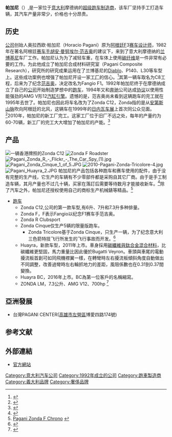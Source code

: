 {{Infobox_Company |
  company_name   =  帕加尼|
  company_logo   = [[File:PagLogo.png|The Pagani Logo]] |
  company_type   = 私人公司|
  company_slogan = |
  foundation     = 1992 |
  founder        = 奥拉西欧·帕加尼（Horacio Pagani）|
  location       = [[摩德纳|摩德纳]], [[意大利|意大利]]|
  key_people     = 奥拉西欧·帕加尼, <small>[[CEO|CEO]]/[[President#Non-governmental_presidents|President]]</small> |
  industry       = [[汽车制造|汽车制造]]|
  products       = [[汽车|汽车]]、[[汽车配件|汽车配件]]| 
  num_employees    = 55<ref>{{cite journal|last=Cumberford|first=Robert|title=A Visit With Horacio Pagani|journal=[[Automobile|Automobile]]|date=June 21, 2011|url=http://blogs.automobilemag.com/a-visit-with-horacio-pagani-10923.html|author=|access-date=2014-10-07|archive-url=https://web.archive.org/web/20110727012633/http://blogs.automobilemag.com/a-visit-with-horacio-pagani-10923.html|archive-date=2011-07-27|dead-url=yes}}</ref> | 
  homepage       = [http://www.pagani.com/ Pagani.com]
}}
'''帕加尼'''（{{lang-it|Pagani Automobili S.p.A.}}）,是一家位于[[意大利|意大利]]摩德纳的[[超级跑车|超级跑车]][[制造商|制造商]]，该车厂坚持手工打造车辆，其汽车产量非常少，价格也十分昂贵。

== 历史 ==
[[公司|公司]]创始人奥拉西欧·帕加尼（Horacio Pagani）原为[[阿根廷|阿根廷]]F3[[赛车|赛车]][[设计师|设计师]]，1982年在著名阿根廷[[赛车手|赛车手]][[胡安·曼努埃尔·范吉奥|胡安·曼努埃尔·范吉奥]]的建议下，来到了意大利摩德纳的[[兰博基尼|兰博基尼]]车厂工作。帕加尼认为为了减轻车重，在车体上使用[[碳纤维|碳纤维]]是一件非常有必要的工作。为此他成立了帕加尼合成材料研究室（Pagani Composite Research），研究所的研究成果运用在了兰博基尼的[[兰博基尼Diablo|Diablo]]、P140、L30等车型上。这些成功案例也增强了帕加尼开设一家[[工厂|工厂]]的信心。<ref>{{Cite web |url=http://www.paganiautomobili.it/english.htm |title=history |access-date=2010-04-22 |archive-url=https://web.archive.org/web/20100421223647/http://www.paganiautomobili.it/english.htm |archive-date=2010-04-21 |dead-url=yes }}</ref>其第一辆车取名为C8工程，后来为了纪念[[胡安·曼努埃尔·范吉奥|范吉奥]]，决定改名为Fangio F1。1992年帕加尼终于在摩德纳成立了自己的[[公司|公司]]开始制造梦想中的[[跑车|跑车]]，1994年又和[[奔驰|奔驰]]公司达成[[协议|协议]]以使用性能强劲的AMG V形12[[汽缸|汽缸]][[引擎|引擎]]。遗憾的是，范吉奥尚未看到这辆跑车的完工就在1995年去世了。帕加尼也因此将车名改为了Zonda C12，Zonda指的是从[[安第斯山脉|安第斯山脉]]吹向阿根廷的北风，这辆车在1999年的[[日内瓦车展|日内瓦车展]]上首次同公众见面。<ref>{{Cite web |url=http://www.autoevolution.com/pagani/history/ |title=PAGANI |access-date=2010-04-22 |archive-date=2017-08-26 |archive-url=https://web.archive.org/web/20170826153615/https://www.autoevolution.com/pagani/history/ |dead-url=no }}</ref>2010年，帕加尼的新工厂完工。这家工厂位于旧厂不远之处，每年的产量约为60-70辆，新工厂的完工大大增加了帕加尼的产能。<ref>{{Cite web |url=http://www.autogespot.com/en/item/380/report-a-visit-to-the-pagani-factory.html |title=Report: a visit to the Pagani factory 	  |access-date=2010-04-22 |archive-date=2010-07-26 |archive-url=https://web.archive.org/web/20100726105737/http://www.autogespot.com/en/item/380/report-a-visit-to-the-pagani-factory.html |dead-url=no }}</ref>

== 产品 ==
[[File:HK_Wan_Chai_Grand_Hyatt_Hong_Kong_black_1.JPG|一辆香港牌照的Zonda C12]]
[[File:Pagani_Zonda_-_Flickr_-_exfordy_(5).jpg|Zonda F Roadster]]
[[File:Pagani_Zonda_R_-_Flickr_-_The_Car_Spy_(1).jpg|thumb]]
[[File:Pagani_Zonda_Cinque_1_of_5.JPG|thumb]]
[[File:2010-Pagani-Zonda-Tricolore-4.jpg|thumb]]
[[File:Pagani_Huayra_2.JPG|thumb]]
帕加尼的产品包括各种跑车和赛车使用的配件，由于没有完整的生产线，它生产的车辆有不少零部件都是采购自其它厂商。由于是手工制造车辆，其月产量也不过几十辆，买家在落訂后需要等待数月才能接收新车。<ref>{{Cite web |url=http://auto.163.com/07/0610/17/3GL3FU37000816IP.html |title=帕加尼跑车的历史和现状 |access-date=2010-04-22 |archive-url=https://web.archive.org/web/20080922202125/http://auto.163.com/07/0610/17/3GL3FU37000816IP.html |archive-date=2008-09-22 |dead-url=yes }}</ref>除了汽车之外，帕加尼还授权使用自己的商标生产机械錶等精品。<ref>[http://www.calibremagazine.com/node/384 Pagani Zonda F Chrono] {{webarchive|url=https://web.archive.org/web/20090501091411/http://www.calibremagazine.com/node/384 |date=2009-05-01 }}</ref>

* [[跑车|跑车]]
** Zonda C12,公司的第一款车型,有6升、7升和7.3升多种排量。
** Zonda F，F表示Fangio以纪念F1赛车手范吉奥。
** Zonda R Clubsport
** Zonda Cinque仅生产5辆的限量版跑车。
*** Zonda Tricolore基于Zonda Cinque，只生产一辆，为了纪念意大利三色箭特技飞行所发生的飞行事故而开发。<ref>{{Cite web |url=http://news.xgo.com.cn/5/53640.html |title=日内瓦车展发布 帕加尼Zonda Tricolore |access-date=2010-04-23 |archive-date=2013-06-12 |archive-url=https://web.archive.org/web/20130612013204/http://news.xgo.com.cn/5/53640.html |dead-url=no }}</ref>
** Huayra，新款车型，2011年上市。車身採用[[碳鈦合金|碳纖維與鈦合金混合材料]]，比碳纖維更堅固，馬力重量比因此優於Bugatti Veyron。車頭與車尾的電動擾流板首創可如同飛機襟翼一樣，在轉彎時左右擾流板傾斜角度自動做出不同調整，改善過彎時左右輪抓地力的差距，風阻係數也在0.31到0.37間變換。
** Huayra BC，2016年上市。BC為第一位客戶的名稱縮寫。
** ZONDA LM，7.3公升、AMG V12、700hp <ref>{{Cite web |url=http://www.topgeartw.com/?p=6405 |title=台灣TOPGEAR網頁 |access-date=2018-04-17 |archive-date=2020-06-01 |archive-url=https://web.archive.org/web/20200601101902/https://www.topgeartw.com/?p=6405 |dead-url=no }}</ref>

== 亞洲發展 ==
*台灣PAGANI CENTER([[高雄市|高雄市]][[左營區|左營區]]博愛四路174號)

== 参考文献 ==
<div class="references-small">
<references></references>
</div>

==外部連結==
* [https://www.pagani.com/  官方網站] {{Wayback|url=https://www.pagani.com/ |date=20220617004251 }} 

{{DEFAULTSORT:Pagani Automobili}}
[[Category:意大利汽车公司|Category:意大利汽车公司]]
[[Category:1992年成立的公司|Category:1992年成立的公司]]
[[Category:跑車製造商|Category:跑車製造商]]
[[Category:義大利品牌|Category:義大利品牌]]
[[Category:奢侈品牌|Category:奢侈品牌]]
